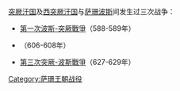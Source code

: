 {{Unreferenced|time=2020-11-30T05:08:25+00:00}}
[[突厥汗国|突厥汗国]]及[[西突厥|西突厥汗国]]与[[萨珊王朝|萨珊波斯]]间发生过三次战争：
*[[第一次波斯-突厥戰爭|第一次波斯-突厥戰爭]]（588-589年）
*{{link-en|第二次波斯-突厥戰爭|Second Perso-Turkic War}}（606-608年）
*[[第三次突厥-波斯戰爭|第三次突厥-波斯戰爭]]（627-629年）
{{古突厥}}
{{SIA}}
[[Category:萨珊王朝战役|Category:萨珊王朝战役]]